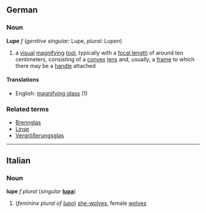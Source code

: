 ==German==
===Noun===
'''Lupe''' ''f'' (''genitive singular:'' Lupe, ''plural:'' Lupen)
# a [[visual]] [[magnify]]ing [[tool]], typically with a [[focal length]] of around ten centimeters, consisting of a [[convex]] [[lens]] and, usually, a [[frame]] to which there may be a [[handle]] attached
====Translations====
*English: [[magnifying glass]] (1)
===Related terms===
*[[Brennglas]]
*[[Linse]]
*[[Vergrößerungsglas]]

----
==Italian==
===Noun===
'''lupe''' ''f plural'' (''singular'' '''[[lupa]]''')

# (''feminine plural of [[lupo]]'') [[she-wolf|she-wolves]], female [[wolf|wolves]]
